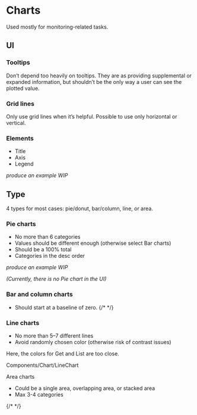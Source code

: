 
<Meta title="Guidelines/Chart" />

# Charts

Used mostly for monitoring-related tasks.

## UI

### Tooltips

Don’t depend too heavily on tooltips. They are as providing supplemental or expanded information, but shouldn’t be the only way a user can see the plotted value.

### Grid lines

Only use grid lines when it’s helpful. Possible to use only horizontal or vertical.

### Elements

- Title
- Axis
- Legend

_produce an example WIP_

## Type

4 types for most cases: pie/donut, bar/column, line, or area.

### Pie charts

- No more than 6 categories
- Values should be different enough (otherwise select Bar charts)
- Should be a 100% total
- Categories in the desc order

_produce an example WIP_

_(Currently, there is no Pie chart in the UI)_

### Bar and column charts

- Should start at a baseline of zero.
  {/* <ChartExample /> */}

### Line charts

- No more than 5–7 different lines
- Avoid randomly chosen color (otherwise risk of contrast issues)

Here, the colors for Get and List are too close.

Components/Chart/LineChart

Area charts

- Could be a single area, overlapping area, or stacked area
- Max 3-4 categories

{/* <SuccessBanner /> */}
